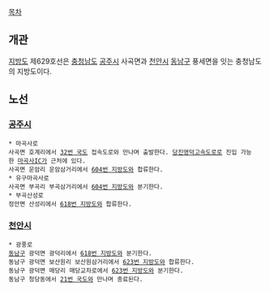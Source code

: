 [[목차]]
== 개관 ==
[[지방도]] 제629호선은 [[충청남도]] [[공주시]] 사곡면과 [[천안시]] [[동남구]] 풍세면을 잇는 충청남도의 지방도이다.

== 노선 ==
=== [[공주시]] ===
 * 마곡사로
 사곡면 호계리에서 [[32번 국도]] 접속도로와 만나며 출발한다. [[당진영덕고속도로]]로 진입 가능한 [[마곡사IC]]가 근처에 있다.
 사곡면 운암리 운암삼거리에서 [[604번 지방도]]와 합류한다.
 * 유구마곡사로
 사곡면 부곡리 부곡삼거리에서 [[604번 지방도]]와 분기한다.
 * 부곡산성로
 정안면 산성리에서 [[618번 지방도]]와 합류한다.
=== [[천안시]] ===
 * 광풍로
 [[동남구]] 광덕면 광덕리에서 [[618번 지방도]]와 분기한다.
 동남구 광덕면 보산원리 보산원삼거리에서 [[623번 지방도]]와 합류한다.
 동남구 광덕면 매당리 매당교차로에서 [[623번 지방도]]와 분기한다.
 동남구 청당동에서 [[21번 국도]]와 만나며 종료된다.
